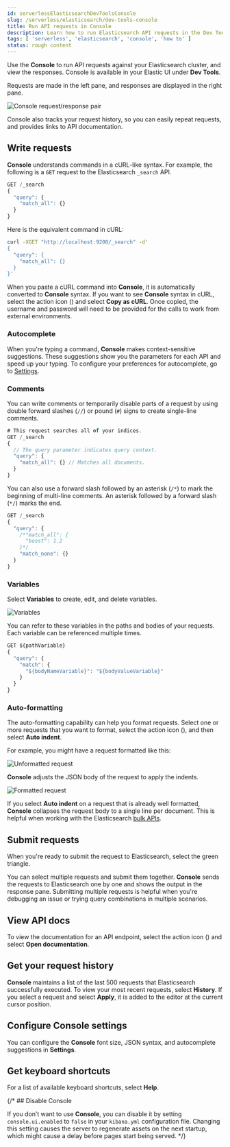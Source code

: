 ```yaml
---
id: serverlessElasticsearchDevToolsConsole
slug: /serverless/elasticsearch/dev-tools-console
title: Run API requests in Console
description: Learn how to run Elasticsearch API requests in the Dev Tools Console
tags: [ 'serverless', 'elasticsearch', 'console', 'how to' ]
status: rough content
---
```



<RoughContent />

Use the **Console** to run API requests against your Elasticsearch cluster, and view the responses.
Console is available in your Elastic UI under **Dev Tools**.

Requests are made in the left pane, and responses are displayed in the right pane.

![Console request/response pair](images/console-request-response.png)

Console also tracks your request history, so you can easily repeat requests, and provides links to API documentation.

## Write requests

**Console** understands commands in a cURL-like syntax.
For example, the following is a `GET` request to the Elasticsearch `_search` API.

```js
GET /_search
{
  "query": {
    "match_all": {}
  }
}
```

Here is the equivalent command in cURL:

```bash
curl -XGET "http://localhost:9200/_search" -d'
{
  "query": {
    "match_all": {}
  }
}'
```

When you paste a cURL command into **Console**, it is automatically converted to **Console** syntax.
If you want to see **Console** syntax in cURL, select the action icon (<DocIcon type="wrench" title="Wrench" />) and select **Copy as cURL**.
Once copied, the username and password will need to be provided for the calls to work from external environments.

### Autocomplete

When you're typing a command, **Console** makes context-sensitive suggestions.
These suggestions show you the parameters for each API and speed up your typing.
To configure your preferences for autocomplete, go to [Settings](#configure-console-settings).

### Comments

You can write comments or temporarily disable parts of a request by using double forward slashes (`//`) or pound (`#`) signs to create single-line comments.

```js
# This request searches all of your indices.
GET /_search
{
  // The query parameter indicates query context.
  "query": {
    "match_all": {} // Matches all documents.
  }
}
```

You can also use a forward slash followed by an asterisk (`/*`) to mark the beginning of multi-line
comments.
An asterisk followed by a forward slash (`*/`) marks the end.

```js
GET /_search
{
  "query": {
    /*"match_all": {
      "boost": 1.2
    }*/
    "match_none": {}
  }
}
```
### Variables

Select **Variables** to create, edit, and delete variables.

![Variables](images/console-variables.png)

You can refer to these variables in the paths and bodies of your requests.
Each variable can be referenced multiple times.

```js
GET ${pathVariable}
{
  "query": {
    "match": {
      "${bodyNameVariable}": "${bodyValueVariable}"
    }
  }
}
```

### Auto-formatting

The auto-formatting
capability can help you format requests. Select one or more requests that you
want to format, select the action icon (<DocIcon type="wrench" title="Wrench" />),
and then select **Auto indent**.

For example, you might have a request formatted like this:

![Unformatted request](images/unformatted-request.png)

**Console** adjusts the JSON body of the request to apply the indents.

![Formatted request](images/formatted-request.png)

If you select **Auto indent** on a request that is already well formatted,
**Console** collapses the request body to a single line per document.
This is helpful when working with the Elasticsearch [bulk APIs](((ref))/docs-bulk.html).

## Submit requests

When you're ready to submit the request to Elasticsearch, select the green triangle.

You can select multiple requests and submit them together.
**Console** sends the requests to Elasticsearch one by one and shows the output
in the response pane. Submitting multiple requests is helpful
when you're debugging an issue or trying query
combinations in multiple scenarios.

## View API docs

To view the documentation for an API endpoint, select
the action icon (<DocIcon type="wrench" title="Wrench" />) and select
**Open documentation**.

## Get your request history

**Console** maintains a list of the last 500 requests that Elasticsearch successfully executed.
To view your most recent requests, select **History**.
If you select a request and select **Apply**, it is added to the editor at the current cursor position.

## Configure Console settings

You can configure the **Console** font size, JSON syntax, and autocomplete suggestions in **Settings**.

<DocImage size="l" url="images/console-settings.png" alt="Console Settings" />

## Get keyboard shortcuts

For a list of available keyboard shortcuts, select **Help**.

{/* ## Disable Console

If you don’t want to use **Console**, you can disable it by setting `console.ui.enabled`
to `false` in your `kibana.yml` configuration file. Changing this setting
causes the server to regenerate assets on the next startup,
which might cause a delay before pages start being served. */}